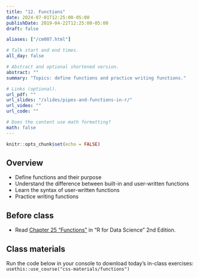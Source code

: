 ```yaml
---
title: "12. Functions"
date: 2024-07-01T12:25:00-05:00
publishDate: 2019-04-22T12:25:00-05:00
draft: false

aliases: ["/cm007.html"]

# Talk start and end times.
all_day: false

# Abstract and optional shortened version.
abstract: ""
summary: "Topics: define functions and practice writing functions."

# Links (optional).
url_pdf: ""
url_slides: "/slides/pipes-and-functions-in-r/"
url_video: ""
url_code: ""

# Does the content use math formatting?
math: false
---
```


```r
knitr::opts_chunk$set(echo = FALSE)
```

## Overview

* Define functions and their purpose
* Understand the difference between built-in and user-written functions
* Learn the syntax of user-written functions
* Practice writing functions


## Before class

* Read [Chapter 25 "Functions"](https://r4ds.hadley.nz/functions) in "R for Data Science" 2nd Edition.

<!--
See "Data transformation" lecture for further references
* [Pipes in R](/notes/pipes/)
* [Functions in R](/notes/functions/)
-->


## Class materials

Run the code below in your console to download today’s in-class exercises: `usethis::use_course("css-materials/functions")`
